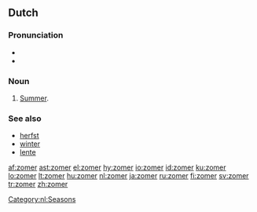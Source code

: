 ==Dutch==
===Pronunciation===
* {{SAMPA|/zo:m@R/}}
* {{audio|Nl-zomer.ogg|audio}}

===Noun===
{{nl-noun|g=m|zomers|zomertje}}
#[[summer|Summer]].

===See also===
* [[herfst]]
* [[winter#Dutch|winter]]
* [[lente#Dutch|lente]]

[[Category:nl:Seasons]]

[[af:zomer]]
[[ast:zomer]]
[[el:zomer]]
[[hy:zomer]]
[[io:zomer]]
[[id:zomer]]
[[ku:zomer]]
[[lo:zomer]]
[[lt:zomer]]
[[hu:zomer]]
[[nl:zomer]]
[[ja:zomer]]
[[ru:zomer]]
[[fi:zomer]]
[[sv:zomer]]
[[tr:zomer]]
[[zh:zomer]]